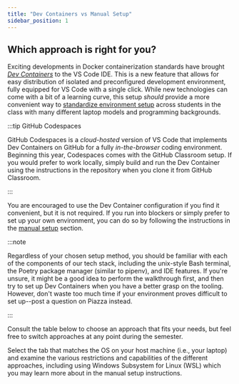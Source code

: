 ```yaml
---
title: "Dev Containers vs Manual Setup"
sidebar_position: 1
---
```


## Which approach is right for you?

Exciting developments in Docker containerization standards have brought [*Dev Containers*](https://code.visualstudio.com/docs/remote/containers) to the VS Code IDE. This is a new feature that allows for easy distribution of isolated and preconfigured development environment, fully equipped for VS Code with a single click. While new technologies can come with a bit of a learning curve, this setup *should* provide a more convenient way to [standardize environment setup](https://cs.harvard.edu/malan/publications/iticse22.pdf) across students in the class with many different laptop models and programming backgrounds.

:::tip GitHub Codespaces

GitHub Codespaces is a *cloud-hosted* version of VS Code that implements Dev Containers on GitHub for a fully *in-the-browser* coding environment. Beginning this year, Codespaces comes with the GitHub Classroom setup. If you would prefer to work locally, simply build and run the Dev Container using the instructions in the repository when you clone it from GitHub Classroom.

:::

You are encouraged to use the Dev Container configuration if you find it convenient, but it is not required. If you run into blockers or simply prefer to set up your own environment, you can do so by following the instructions in the [manual setup](./manual) section.


:::note

Regardless of your chosen setup method, you should be familiar with each of the components of our tech stack, including the unix-style Bash terminal, the Poetry package manager (similar to pipenv), and IDE features. If you're unsure, it might be a good idea to perform the walkthrough first, and then try to set up Dev Containers when you have a better grasp on the tooling. However, don't waste too much time if your environment proves difficult to set up--post a question on Piazza instead.

:::

Consult the table below to choose an approach that fits your needs, but feel free to switch approaches at any point during the semester.

Select the tab that matches the OS on your host machine (i.e., your laptop) and examine the various restrictions and capabilities of the different approaches, including using Windows Subsystem for Linux (WSL) which you may learn more about in the manual setup instructions.


<Tabs>
  <TabItem value="windows" label="Windows" default>
    <ComparisonTableWin />
  </TabItem>
  <TabItem value="osx" label="Mac OSX">
    <ComparisonTableOsx />
  </TabItem>
</Tabs>
